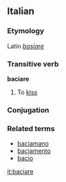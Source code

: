 ==Italian==
===Etymology===
Latin ''[[basiare]]''
===Transitive verb===
'''baciare'''
# To [[kiss]]
===Conjugation===
{{it-conj-ciare|bac|avere}}
===Related terms===
*[[baciamano]]
*[[baciamento]]
*[[bacio]]

[[it:baciare]]